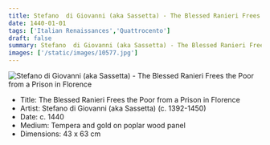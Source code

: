 ```yaml
---
title: Stefano  di Giovanni (aka Sassetta) - The Blessed Ranieri Frees the Poor from a Prison in Florence
date: 1440-01-01
tags: ['Italian Renaissances','Quattrocento']
draft: false
summary: Stefano  di Giovanni (aka Sassetta) - The Blessed Ranieri Frees the Poor from a Prison in Florence
images: ['/static/images/10577.jpg']
---
```


![Stefano  di Giovanni (aka Sassetta) - The Blessed Ranieri Frees the Poor from a Prison in Florence](/static/images/10577.jpg)

* Title: The Blessed Ranieri Frees the Poor from a Prison in Florence
* Artist: Stefano  di Giovanni (aka Sassetta) (c. 1392-1450)
* Date: c. 1440
* Medium: Tempera and gold on poplar wood panel
* Dimensions: 43 x 63 cm


